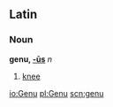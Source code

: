 ==Latin==
===Noun===
'''genu, [[Wiktionary Appendix:Latin fourth declension|-ūs]]''' ''n''

#[[knee]]

[[io:Genu]]
[[pl:Genu]]
[[scn:genu]]